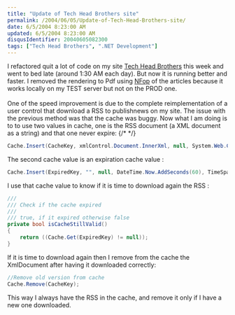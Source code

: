 ```yaml
---
title: "Update of Tech Head Brothers site"
permalink: /2004/06/05/Update-of-Tech-Head-Brothers-site/
date: 6/5/2004 8:23:00 AM
updated: 6/5/2004 8:23:00 AM
disqusIdentifier: 20040605082300
tags: ["Tech Head Brothers", ".NET Development"]
---
```

I refactored quit a lot of code on my site [Tech Head Brothers](http://www.techheadbrothers.com "Tech Head Brothers") this week and went to bed late (around 1:30 AM each day). But now it is running better and faster. I removed the rendering to Pdf using [NFop](http://sourceforge.net/projects/nfop/) of the articles because it works locally on my TEST server but not on the PROD one.<br/><br/>One of the speed improvement is due to the complete reimplementation of a user control that download a RSS to publishnews on my site. The issue with the previous method was that the cache was buggy. Now what I am doing is to to use two values in cache, one is the RSS document (a XML document as a string) and that one never expire:
{/* <!-- more --> */}

```csharp
Cache.Insert(CacheKey, xmlControl.Document.InnerXml, null, System.Web.Caching.Cache.NoAbsoluteExpiration, System.Web.Caching.Cache.NoSlidingExpiration);
```

The second cache value is an expiration cache value :

```csharp
Cache.Insert(ExpiredKey, "", null, DateTime.Now.AddSeconds(60), TimeSpan.Zero);
```

I use that cache value to know if it is time to download again the RSS :

```csharp
///
/// Check if the cache expired
///
/// true, if it expired otherwise false
private bool isCacheStillValid()
{
    return ((Cache.Get(ExpiredKey) != null));
}
```

If it is time to download again then I remove from the cache the XmlDocument after having it downloaded correctly:

```csharp
//Remove old version from cache
Cache.Remove(CacheKey);
```

This way I always have the RSS in the cache, and remove it only if I have a new one downloaded.
